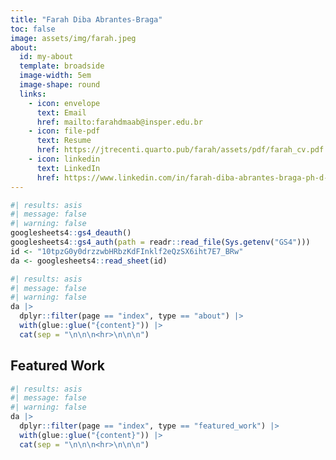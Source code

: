 ```yaml
---
title: "Farah Diba Abrantes-Braga"
toc: false
image: assets/img/farah.jpeg
about:
  id: my-about
  template: broadside
  image-width: 5em
  image-shape: round
  links:
    - icon: envelope
      text: Email
      href: mailto:farahdmaab@insper.edu.br
    - icon: file-pdf
      text: Resume
      href: https://jtrecenti.quarto.pub/farah/assets/pdf/farah_cv.pdf
    - icon: linkedin
      text: LinkedIn
      href: https://www.linkedin.com/in/farah-diba-abrantes-braga-ph-d-mba-5b239a1/
---
```


::: {#my-about}
```r
#| results: asis
#| message: false
#| warning: false
googlesheets4::gs4_deauth()
googlesheets4::gs4_auth(path = readr::read_file(Sys.getenv("GS4")))
id <- "10tpzG0y0drzzwbHRbzKdFInklf2eQzSX6iht7E7_BRw"
da <- googlesheets4::read_sheet(id)
```

```r
#| results: asis
#| message: false
#| warning: false
da |> 
  dplyr::filter(page == "index", type == "about") |> 
  with(glue::glue("{content}")) |> 
  cat(sep = "\n\n\n<hr>\n\n\n")
```
:::

## Featured Work

```r
#| results: asis
#| message: false
#| warning: false
da |> 
  dplyr::filter(page == "index", type == "featured_work") |> 
  with(glue::glue("{content}")) |> 
  cat(sep = "\n\n\n<hr>\n\n\n")
```
